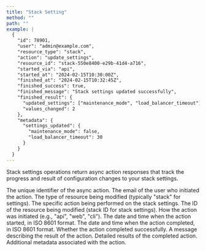 ```yaml
---
title: "Stack Setting"
method: ""
path: ""
example: |
  {
    "id": 78901,
    "user": "admin@example.com",
    "resource_type": "stack",
    "action": "update_settings",
    "resource_id": "stack-550e8400-e29b-41d4-a716",
    "started_via": "api",
    "started_at": "2024-02-15T10:30:00Z",
    "finished_at": "2024-02-15T10:32:45Z",
    "finished_success": true,
    "finished_message": "Stack settings updated successfully",
    "finished_result": {
      "updated_settings": ["maintenance_mode", "load_balancer_timeout"],
      "values_changed": 2
    },
    "metadata": {
      "settings_updated": {
        "maintenance_mode": false,
        "load_balancer_timeout": 30
      }
    }
  }
---
```

Stack settings operations return async action responses that track the progress and result of configuration changes to your stack settings.

<Model>
    <ModelProperty name="id" type="integer">
        The unique identifier of the async action.
    </ModelProperty>
    <ModelProperty name="user" type="string">
        The email of the user who initiated the action.
    </ModelProperty>
    <ModelProperty name="resource_type" type="string">
        The type of resource being modified (typically "stack" for settings).
    </ModelProperty>
    <ModelProperty name="action" type="string">
        The specific action being performed on the stack settings.
    </ModelProperty>
    <ModelProperty name="resource_id" type="string">
        The ID of the resource being modified (stack ID for stack settings).
    </ModelProperty>
    <ModelProperty name="started_via" type="string">
        How the action was initiated (e.g., "api", "web", "cli").
    </ModelProperty>
    <ModelProperty name="started_at" type="datetime">
        The date and time when the action started, in ISO 8601 format.
    </ModelProperty>
    <ModelProperty name="finished_at" type="datetime">
        The date and time when the action completed, in ISO 8601 format.
    </ModelProperty>
    <ModelProperty name="finished_success" type="boolean">
        Whether the action completed successfully.
    </ModelProperty>
    <ModelProperty name="finished_message" type="string">
        A message describing the result of the action.
    </ModelProperty>
    <ModelProperty name="finished_result" type="object">
        Detailed results of the completed action.
    </ModelProperty>
    <ModelProperty name="metadata" type="object">
        Additional metadata associated with the action.
    </ModelProperty>
</Model>